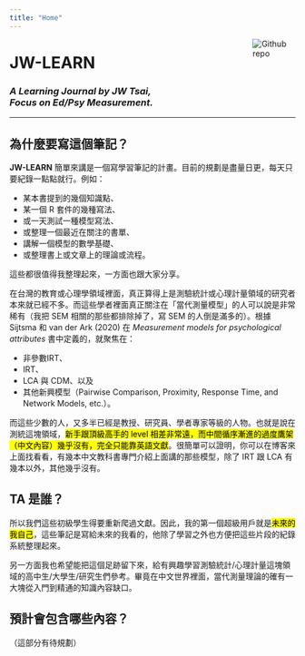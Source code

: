 ```yaml
---
title: "Home"
---
```


[<img src="favicon.ico" style="max-width:15%;min-width:40px;float:right;" alt="Github repo" />](/)

# JW-LEARN
### _A Learning Journal by JW Tsai,</br>Focus on Ed/Psy Measurement._

---

## 為什麼要寫這個筆記？

**JW-LEARN** 簡單來講是一個寫學習筆記的計畫。目前的規劃是盡量日更，每天只要紀錄一點點就行。例如：

- 某本書提到的幾個知識點、
- 某一個 R 套件的幾種寫法、
- 或一天測試一種模型寫法、
- 或整理一個最近在關注的書單、
- 講解一個模型的數學基礎、
- 或整理書上或文章上的理論或流程。

這些都很值得我整理起來，一方面也跟大家分享。

在台灣的教育或心理學領域裡面，真正算得上是測驗統計或心理計量領域的研究者本來就已經不多。而這些學者裡面真正關注在「當代測量模型」的人可以說是非常稀有（我把 SEM 相關的那些都排除掉了，寫 SEM 的人倒是滿多的）。根據 Sijtsma 和 van der Ark (2020) 在 _Measurement models for psychological attributes_ 書中定義的，就聚焦在：

- 非參數IRT、
- IRT、
- LCA 與 CDM、以及
- 其他新興模型（Pairwise Comparison, Proximity, Response Time, and Network Models, etc.）。

而這些少數的人，又多半已經是教授、研究員、學者專家等級的人物。也就是說在測統這塊領域，<mark>新手跟頂級高手的 level 相差非常遠，而中間循序漸進的過度鷹架（中文內容）幾乎沒有，完全只能靠英語文獻</mark>。很簡單可以證明，你可以在博客來上面找看看，有幾本中文教科書專門介紹上面講的那些模型，除了 IRT 跟 LCA 有幾本以外，其他幾乎沒有。

## TA 是誰？

所以我們這些初級學生得要重新爬過文獻。因此，我的第一個超級用戶就是<mark>未來的我自己</mark>，這些筆記是寫給未來的我看的，他除了學習之外也方便把這些片段的紀錄系統整理起來。

另一方面我也希望能把這個足跡留下來，給有興趣學習測驗統計/心理計量這塊領域的高中生/大學生/研究生們參考。畢竟在中文世界裡面，當代測量理論的確有一大塊從入門到精通的知識內容缺口。


## 預計會包含哪些內容？

（這部分有待規劃）


